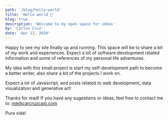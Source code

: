 ```yaml
---
path: '/blog/hello-world'
title: 'Hello world 🚀'
blog: true
description: 'Welcome to my open space for ideas'
by: 'Carlos Cruz'
date: 'Apr 12, 2020'
---
```


Happy to see my site finally up and running. This space will be to share a bit of my work and experiences. Expect a lot of software development related information and some of references of my personal life adventures.

My idea with this small project is start my self-development path to become a better writer, also share a bit of the projects I work on.

Expect a lot of Javascript, and posts related to web development, data visualization and generative art!  

Thanks for read! If you have any sugestions or ideas, feel free to contact me to: me@carcruzcast.com

Pura vida!